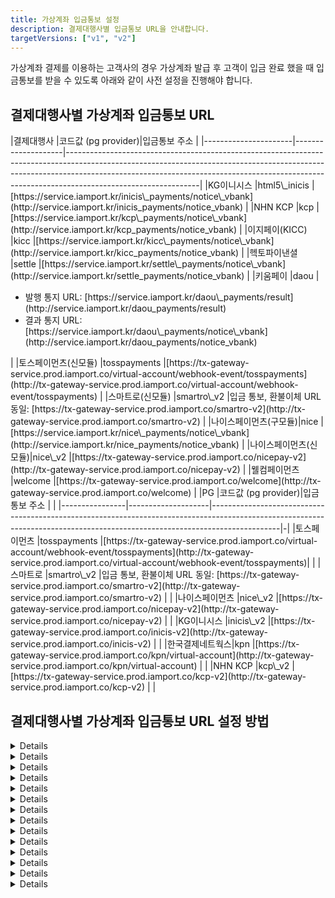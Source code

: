 ```yaml
---
title: 가상계좌 입금통보 설정
description: 결제대행사별 입금통보 URL을 안내합니다.
targetVersions: ["v1", "v2"]
---
```




가상계좌 결제를 이용하는 고객사의 경우 가상계좌 발급 후 고객이 입금 완료 했을 때 입금통보를 받을 수 있도록 아래와 같이 사전 설정을 진행해야 합니다.

## 결제대행사별 가상계좌 입금통보 URL

<VersionGate v="v1">
  |결제대행사            |코드값 (pg provider)|입금통보 주소                                                                                                                                                                                                                                                              |
  |----------------------|--------------------|---------------------------------------------------------------------------------------------------------------------------------------------------------------------------------------------------------------------------------------------------------------------------|
  |KG이니시스            |html5\_inicis       |[https://service.iamport.kr/inicis\_payments/notice\_vbank](http://service.iamport.kr/inicis_payments/notice_vbank)                                                                                                                                                        |
  |NHN KCP               |kcp                 |[https://service.iamport.kr/kcp\_payments/notice\_vbank](http://service.iamport.kr/kcp_payments/notice_vbank)                                                                                                                                                              |
  |이지페이(KICC)        |kicc                |[https://service.iamport.kr/kicc\_payments/notice\_vbank](http://service.iamport.kr/kicc_payments/notice_vbank)                                                                                                                                                            |
  |헥토파이낸셜          |settle              |[https://service.iamport.kr/settle\_payments/notice\_vbank](http://service.iamport.kr/settle_payments/notice_vbank)                                                                                                                                                        |
  |키움페이              |daou                |<ul><li>발행 통지 URL: [https://service.iamport.kr/daou\_payments/result](http://service.iamport.kr/daou_payments/result)</li> <li>결과 통지 URL: [https://service.iamport.kr/daou\_payments/notice\_vbank](http://service.iamport.kr/daou_payments/notice_vbank)</li></ul>|
  |토스페이먼츠(신모듈)  |tosspayments        |[https://tx-gateway-service.prod.iamport.co/virtual-account/webhook-event/tosspayments](http://tx-gateway-service.prod.iamport.co/virtual-account/webhook-event/tosspayments)                                                                                              |
  |스마트로(신모듈)      |smartro\_v2         |입금 통보, 환불이체 URL 동일: [https://tx-gateway-service.prod.iamport.co/smartro-v2](http://tx-gateway-service.prod.iamport.co/smartro-v2)                                                                                                                                |
  |나이스페이먼츠(구모듈)|nice                |[https://service.iamport.kr/nice\_payments/notice\_vbank](http://service.iamport.kr/nice_payments/notice_vbank)                                                                                                                                                            |
  |나이스페이먼츠(신모듈)|nice\_v2            |[https://tx-gateway-service.prod.iamport.co/nicepay-v2](http://tx-gateway-service.prod.iamport.co/nicepay-v2)                                                                                                                                                              |
  |웰컴페이먼츠          |welcome             |[https://tx-gateway-service.prod.iamport.co/welcome](http://tx-gateway-service.prod.iamport.co/welcome)                                                                                                                                                                    |
</VersionGate>

<VersionGate v="v2">
  |PG              |코드값 (pg provider)|입금통보 주소                                                                                                                                                                | |
  |----------------|--------------------|-----------------------------------------------------------------------------------------------------------------------------------------------------------------------------|-|
  |토스페이먼츠    |tosspayments        |[https://tx-gateway-service.prod.iamport.co/virtual-account/webhook-event/tosspayments](http://tx-gateway-service.prod.iamport.co/virtual-account/webhook-event/tosspayments)| |
  |스마트로        |smartro\_v2         |입금 통보, 환불이체 URL 동일: [https://tx-gateway-service.prod.iamport.co/smartro-v2](http://tx-gateway-service.prod.iamport.co/smartro-v2)                                  | |
  |나이스페이먼츠  |nice\_v2            |[https://tx-gateway-service.prod.iamport.co/nicepay-v2](http://tx-gateway-service.prod.iamport.co/nicepay-v2)                                                                | |
  |KG이니시스      |inicis\_v2          |[https://tx-gateway-service.prod.iamport.co/inicis-v2](http://tx-gateway-service.prod.iamport.co/inicis-v2)                                                                  | |
  |한국결제네트웍스|kpn                 |[https://tx-gateway-service.prod.iamport.co/kpn/virtual-account](http://tx-gateway-service.prod.iamport.co/kpn/virtual-account)                                              | |
  |NHN KCP         |kcp\_v2             |[https://tx-gateway-service.prod.iamport.co/kcp-v2](http://tx-gateway-service.prod.iamport.co/kcp-v2)                                                                        | |
</VersionGate>

## 결제대행사별 가상계좌 입금통보 URL 설정 방법

<VersionGate v="v1">
  <Details id="notice-config-inicis">
    <Details.Summary>KG이니시스 설정 방법</Details.Summary>

    <Details.Content>
      1. [KG이니시스 가맹점관리자](http://iniweb.inicis.com/security/login.do) 접속 후 로그인을 합니다.
      2. \[상점정보]→\[계약정보]→\[결제수단 정보]를 클릭합니다.
      3. \[가상계좌] 항목 중 \[입금내역 통보]를 **실시간통보함**으로 설정해주세요.
      4. \[입금통보 URL(IP)]를 `https://service.iamport.kr/inicis_payments/notice_vbank` 로 설정해주세요.
      5. \[통보전문]을 **URL수신사용(일반)** 으로 설정해주세요.
      6. \[채번방식]을 **건별채번**으로 설정해주세요.

      <Figure src={inicie_image1} caption="KG이니시스 가맹점관리자 내 입금통보 URL 설정 화면" />
    </Details.Content>
  </Details>

  <Details id="notice-config-kcp">
    <Details.Summary>KCP 설정 방법</Details.Summary>

    <Details.Content>
      1. \[KCP 파트너관리자]\([https://partner.kcp.co.kr/](http://partner.kcp.co.kr/)) 접속 후 로그인을 합니다.
      2. \[기술관리센터]→\[웹훅(Webhook) 관리]→\[웹훅URL 설정]을 클릭합니다.
      3. \[변경 결제결과URL]을 `https://service.iamport.kr/kcp_payments/notice_vbank`로 설정해주세요.
      4. \[인코딩 설정]을 `UTF-8`로 설정해주세요.

      <Figure src={kcp_image1} caption="KCP 파트너관리자 내 웹훅 URL 설정 화면" />
    </Details.Content>
  </Details>

  <Details id="notice-config-nice">
    <Details.Summary>나이스페이먼츠(구모듈) 설정 방법</Details.Summary>

    <Details.Content>
      1. [나이스페이먼츠 가맹점 관리자](http://npg.nicepay.co.kr/merchant/mkeyMngForm.do) 접속 후 로그인을 합니다.
      2. \[가맹점정보]→\[기본정보]를 클릭합니다.
      3. \[결제데이터통보] 항목에서 **가상계좌**의 \[URL/IP]를 `https://service.iamport.kr/nice_payments/notice_vbank` 로 설정해주세요.
      4. \[재전송 간격]은 1분, \[재전송 횟수]는 3회로 설정해주세요.
      5. \[OK체크] 체크 여부는 선택이며, 체크하지 않아도 무관합니다.

      - 정상적인 입금통보 전송, 재전송을 위해 **암호화 전송 여부, 미전송시 체크를 해제**해야 합니다.
      - 재전송 간격: 최소 1분 \~ 최대 10분까지만 입력 가능합니다.
      - 재전송 횟수: 최소 1회 \~ 최대 10회까지 재전송 가능합니다.(전송 실패 건에 대해 자동 재전송)

      <Figure src={nice_v1_image1} caption="나이스페이먼츠 가맹점 관리자 내 입금통보 URL 설정 화면" />
    </Details.Content>
  </Details>

  <Details id="notice-config-kicc">
    <Details.Summary>이지페이(KICC) 설정 방법</Details.Summary>

    <Details.Content>
      이지페이(KICC) MID 발급 시 입금통보 URL이 자동으로 등록됩니다.
      만약, 가상계좌 입금통보가 정상적으로 동작하지 않는 경우 KICC 영업담당자 혹은 대표 연락처(1644-2004, [easypay\_cs@kicc.co.kr](mailto:easypay_cs@kicc.co.kr))를 통해 \[가상계좌 입금통보 URL] 설정을 확인하시기 바랍니다.
    </Details.Content>
  </Details>

  <Details id="notice-config-settle">
    <Details.Summary>헥토파이낸셜 설정 방법</Details.Summary>

    <Details.Content>
      헥토파이낸셜 MID 발급 후 헥토파이낸셜 담당자 및 기술팀에 메일로 요청해야 합니다.
      [settle\_pgdev@settlebank.co.kr](mailto:settle_pgdev@settlebank.co.kr)(개발팀)에 발급받은 MID 정보와 함께 아래와 같이 메일을 발송하여 요청을 진행해주세요.

      > 헥토파이낸셜의 가상계좌 기능을 이용하기 위해 포트원의 vbank API를 사용하고자 합니다.
      > 관련해서 정상적인 입금확인 절차가 이루어질 수 있도록 지정된 MID에 대한 가상계좌 통보 URL을 설정해 주시기 바랍니다.
      >
      > MID: XXXXXX 입금통보 URL: [https://service.iamport.kr/settle\_payments/notice\_vbank](http://service.iamport.kr/settle_payments/notice_vbank)
      >
      > 설정이 완료되면 회신 부탁드립니다.
    </Details.Content>
  </Details>

  <Details id="notice-config-daou">
    <Details.Summary>키움페이 설정 방법</Details.Summary>

    <Details.Content>
      1. [키움페이 상점관리자](http://agent.kiwoompay.co.kr/) 접속 후 로그인을 합니다.
      2. \[고객지원]→\[기술지원]→\[연동정보설정]를 클릭합니다.
      3. \[CPID]를 선택한 후 \[조회하기]을 클릭합니다.
      4. \[발행 통지 URL]을 [https://service.iamport.kr/daou\_payments/result](http://service.iamport.kr/daou_payments/result)로 설정해주세요.
      5. \[결과 통지 URL]을 [https://service.iamport.kr/daou\_payments/notice\_vbank](http://service.iamport.kr/daou_payments/notice_vbank)로 설정해주세요.

      <Figure src={daou_image1} caption="키움페이 상점관리자 내 입금통보 URL 설정 화면 1" />

      <Figure src={daou_image2} caption="키움페이 상점관리자 내 입금통보 URL 설정 화면 2" />

      <Figure src={daou_image3} caption="키움페이 상점관리자 내 입금통보 URL 설정 화면 3" />
    </Details.Content>
  </Details>

  <Details id="notice-config-welcome">
    <Details.Summary>웰컴페이먼츠 설정 방법</Details.Summary>

    <Details.Content>
      1. [웰컴페이먼츠 관리자시스템](http://wbiz.paywelcome.co.kr/) 접속 후 로그인을 합니다.
      2. \[상점정보]→\[계약정보]→\[결제수단 정보]를 클릭합니다.
      3. \[가상계좌] 항목 중 \[입금내역 통보]를 **실시간통보함**으로 설정해주세요.
      4. \[입금통보 URL(IP)]를 `https://tx-gateway-service.prod.iamport.co/welcome`로 설정해주세요.
      5. \[통보전문]을 **URL수신사용(일반)** 으로 설정해주세요.

      <Figure src={welcome_image1} caption="웰컴페이먼츠 관리자시스템 내 입금통보 URL 설정 화면 1" />

      <Figure src={welcome_image2} caption="웰컴페이먼츠 관리자시스템 내 입금통보 URL 설정 화면 2" />
    </Details.Content>
  </Details>
</VersionGate>

<Details id="notice-config-ksnet">
  <Details.Summary>KSNET 설정 방법</Details.Summary>

  <Details.Content>
    KSNET은 포트원을 통해 발급된 MID에 대해 자동으로 입금통보 URL이 설정됩니다.
    만약 입금통보를 받지 못하는 경우 KSNET 담당자에게 메일을 통해 확인 요청 후 변경이 필요합니다.
  </Details.Content>
</Details>

<Details id="notice-config-tosspayments">
  <Details.Summary>토스페이먼츠(신모듈) 설정 방법</Details.Summary>

  <Details.Content>
    1. [토스페이먼츠 개발자센터](http://developers.tosspayments.com/) 접속 후 로그인을 합니다.
    2. \[내 개발정보]를 클릭합니다.
    3. \[상점]을 선택한 후 \[웹훅]을 클릭합니다.
    4. \[+ 웹훅 등록하기]를 클릭합니다.
    5. \[이름]을 입력하고, \[URL]은 `https://tx-gateway-service.prod.iamport.co/virtual-account/webhook-event/tosspayments`로 설정해주세요.
    6. \[구독할 이벤트]에서 `DEPOSIT_CALLBACK`을 체크한 후 \[등록하기]를 클릭합니다.

    <Figure src={tosspayments_image1} caption="토스페이먼츠 개발자센터 내 입금통보 URL 설정 화면 1" />

    <Figure src={tosspayments_image2} caption="토스페이먼츠 개발자센터 내 입금통보 URL 설정 화면 2" />
  </Details.Content>
</Details>

<Details id="notice-config-nice_v2">
  <Details.Summary>나이스페이먼츠(신모듈) 설정 방법</Details.Summary>

  <Details.Content>
    1. [나이스페이먼츠 가맹점 관리자](http://npg.nicepay.co.kr/merchant/mkeyMngForm.do) 접속 후 로그인을 합니다.
    2. \[가맹점정보]→\[기본정보]를 클릭합니다.
    3. \[결제데이터통보] 항목에서 **가상계좌**의 \[URL/IP]를 `https://tx-gateway-service.prod.iamport.co/nicepay-v2` 로 설정해주세요.
    4. \[재전송 간격]은 1분, \[재전송 횟수]는 3회로 설정해주세요.
    5. \[OK체크] 체크 여부는 선택이며, 체크하지 않아도 무관합니다.

    - 정상적인 입금통보 전송, 재전송을 위해 **암호화 전송 여부, 미전송시 체크를 해제**해야 합니다.
    - 재전송 간격: 최소 1분 \~ 최대 10분까지만 입력 가능합니다.
    - 재전송 횟수: 최소 1회 \~ 최대 10회까지 재전송 가능합니다.(전송 실패 건에 대해 자동 재전송)

    <Figure src={nice_v2_image1} caption="나이스페이먼츠 가맹점 관리자 내 입금통보 URL 설정 화면 " />
  </Details.Content>
</Details>

<Details id="notice-config-smartro_v2">
  <Details.Summary>스마트로(신모듈) 설정 방법</Details.Summary>

  <Details.Content>
    1. [스마트로 스마일비즈](http://www.smilebiz.co.kr/index.html) 접속 후 로그인을 합니다.
    2. \[가맹점정보]→\[기본정보]를 클릭합니다.
    3. \[결제 데이터 통보] 항목 중 \[가상계좌] 및 \[환불]항목에 다음과 같이 설정해주세요.
    4. \[통보 티입]은 **신통보** 를 선택합니다.
    5. \[인코딩 타입]은 **UTF-8** 를 선택합니다.
    6. \[URL/IP]는 `https://tx-gateway-service.prod.iamport.co/smartro-v2`로 입력해주세요.
    7. \[재전송 간격]은 1분, \[재전송 횟수]는 5회로 입력한 후 \[저장]을 클릭합니다.

    - 재전송 간격: 최소 1분 \~ 최대 10분까지만 입력 가능합니다.
    - 재전송 횟수: 최소 1회 \~ 최대 10회까지 재전송 가능합니다.(전송 실패 건에 대해 자동 재전송)

    <Figure src={smartro_image1} caption="스마트로 스마일비즈 내 입금통보 URL 설정 화면" />
  </Details.Content>
</Details>

<VersionGate v="v2">
  <Details id="notice-config-inicis">
    <Details.Summary>KG이니시스 설정 방법</Details.Summary>

    <Details.Content>
      1. [KG이니시스 가맹점관리자](http://iniweb.inicis.com/security/login.do) 접속 후 로그인을 합니다.
      2. \[상점정보]→\[계약정보]→\[결제수단 정보]를 클릭합니다.
      3. \[가상계좌] 항목 중 \[입금내역 통보]를 **실시간통보함**으로 설정해주세요.
      4. \[입금통보 URL(IP)]를 `https://tx-gateway-service.prod.iamport.co/inicis-v2` 로 설정해주세요.
      5. \[통보전문]을 **URL수신사용(일반)** 으로 설정해주세요.
      6. \[채번방식]을 **건별채번**으로 설정해주세요.

      <Figure src={inicie_image1} caption="KG이니시스 가맹점관리자 내 입금통보 URL 설정 화면" />
    </Details.Content>
  </Details>
</VersionGate>

<VersionGate v="v2">
  <Details>
    <Details.Summary>한국결제네트웍스(KPN) 설정 방법</Details.Summary>

    <Details.Content>
      한국결제네트웍스(KPN)는 계약 이후, 발급된 MID에 대해 **가상계좌 백노티 기능**을 별도로 요청해야 합니다.

      한국결제네트웍스(KPN) 담당자에게 MID 정보와 함께 입금 통보 URL을 전달하여 가상계좌 백노티 기능 요청을 진행해주세요.

      만약 입금통보를 받지 못하는 경우 한국결제네트웍스(KPN) 담당자에게 메일을 통해 확인 요청 후 변경이 필요합니다.
    </Details.Content>
  </Details>
</VersionGate>

<VersionGate v="v2">
  <Details>
    <Details.Summary>NHN KCP 설정 방법</Details.Summary>

    <Details.Content>
      1. [KCP 파트너관리자](http://partner.kcp.co.kr) 접속 후 로그인을 합니다.
      2. \[기술관리센터]→\[웹훅(Webhook) 관리]→\[웹훅URL 설정]을 클릭합니다.
      3. \[웹훅 URL]을 `https://tx-gateway-service.prod.iamport.co/kcp-v2`로 설정해주세요.
      4. \[인코딩 설정]을 `UTF-8`로 설정해주세요.
      5. \[저장]을 클릭합니다.

      <Figure src={kcp_v2_image} caption="KCP 파트너관리자 내 웹훅 URL 설정 화면" />
    </Details.Content>
  </Details>
</VersionGate>

